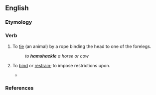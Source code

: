 ==English==

===Etymology===
{{compound|en|ham|shackle}}

===Verb===
{{en-verb|hamshackl|ed}}

# {{lb|en|transitive}} To [[tie]] (an animal) by a rope binding the head to one of the forelegs.
#: ''to '''hamshackle''' a horse or cow''
# {{lb|en|transitive|figurative}} To [[bind]] or [[restrain]]; to impose restrictions upon.
#* {{quote-text|year=2010|author=Steven Ortlepp|title=Introduction to the Interlinear Bible|page=180|passage=Not only are our sources, indicating the pronunciation of the Tetragrammaton, limited, but we are also '''hamshackled''' by certain time constraints.}}

===References===
{{R:Webster 1913}}